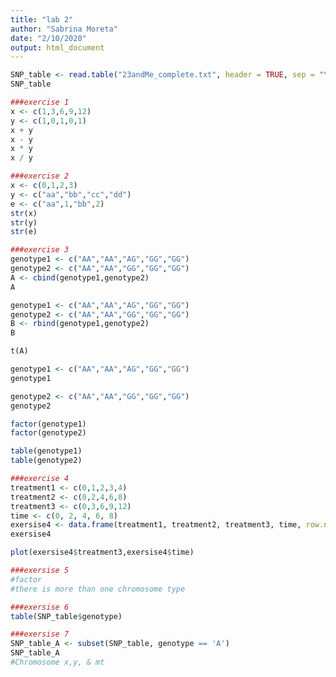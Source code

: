 ```yaml
---
title: "lab 2"
author: "Sabrina Moreta"
date: "2/10/2020"
output: html_document
---
```

```r
SNP_table <- read.table("23andMe_complete.txt", header = TRUE, sep = "\t")
SNP_table
```

```r
###exercise 1 
x <- c(1,3,6,9,12)
y <- c(1,0,1,0,1)
x + y 
x - y
x * y 
x / y 
```

```r
###exercise 2
x <- c(0,1,2,3)
y <- c("aa","bb","cc","dd")
e <- c("aa",1,"bb",2)
str(x)
str(y)
str(e)
```

```r
###exercise 3
genotype1 <- c("AA","AA","AG","GG","GG")
genotype2 <- c("AA","AA","GG","GG","GG")
A <- cbind(genotype1,genotype2)
A

genotype1 <- c("AA","AA","AG","GG","GG")
genotype2 <- c("AA","AA","GG","GG","GG")
B <- rbind(genotype1,genotype2)
B

t(A)

genotype1 <- c("AA","AA","AG","GG","GG")
genotype1

genotype2 <- c("AA","AA","GG","GG","GG")
genotype2

factor(genotype1)
factor(genotype2)

table(genotype1)
table(genotype2)
```

```r
###exercise 4
treatment1 <- c(0,1,2,3,4)
treatment2 <- c(0,2,4,6,8)
treatment3 <- c(0,3,6,9,12)
time <- c(0, 2, 4, 6, 8)
exersise4 <- data.frame(treatment1, treatment2, treatment3, time, row.names = time)
exersise4

plot(exersise4$treatment3,exersise4$time)

```

```r
###exersise 5 
#factor 
#there is more than one chromosome type
```

```r
###exersise 6
table(SNP_table$genotype)

```

```r
###exersise 7 
SNP_table_A <- subset(SNP_table, genotype == 'A')
SNP_table_A
#Chromosome x,y, & mt

```